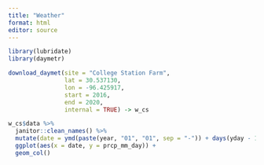 ```yaml
---
title: "Weather"
format: html
editor: source
---
```


```r
library(lubridate)
library(daymetr)
```

```r
download_daymet(site = "College Station Farm",
                lat = 30.537130,
                lon = -96.425917,
                start = 2016,
                end = 2020,
                internal = TRUE) -> w_cs
```



```r
w_cs$data %>% 
  janitor::clean_names() %>% 
  mutate(date = ymd(paste(year, "01", "01", sep = "-")) + days(yday - 1)) %>% 
  ggplot(aes(x = date, y = prcp_mm_day)) +
  geom_col()
```

